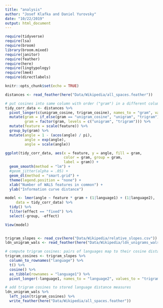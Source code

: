 ```yaml
---
title: "analysis"
author: "Josef Klafka and Daniel Yurovsky"
date: "10/22/2019"
output: html_document
---
```


```r
require(tidyverse)
require(lsa)
require(broom)
library(broom.mixed)
require(janitor)
require(feather)
require(here)
require(lingtypology)
require(lme4)
require(directlabels)

knitr::opts_chunk$set(echo = TRUE)
```

```r
distances <- read_feather(here("Data/Wikipedia/all_spaces.feather"))
```

```r
# put cosines into same column with order ("gram") in a different column
tidy_corr_data <- distances %>%
  pivot_longer(c(unigram_cosine, trigram_cosine), names_to = "gram", values_to = "angle") %>%
  mutate(gram = if_else(gram == "unigram_cosine", "unigram", "trigram"),
         gram = factor(gram, levels = c("unigram", "trigram"))) %>%
  mutate(feature = scale(feature)) %>%
  group_by(gram) %>%
  mutate(angle = 1 - (acos(angle) / pi),
         angle = exp(angle),
         angle = scale(angle))

ggplot(tidy_corr_data, aes(x = feature, y = angle, fill = gram,
                           color = gram, group = gram,
                           label = gram)) + 
  geom_smooth(method = "lm") +
  #geom_jitter(alpha = .05) +
  geom_dl(method = "smart.grid") + 
  theme(legend.position = "none") + 
  xlab("Number of WALS features in common") + 
  ylab("Information curve distance")

model <- lmer(angle ~ feature * gram + (1|language1) + (1|language2),
     data = tidy_corr_data) %>%
  tidy() %>%
  filter(effect == "fixed") %>%
  select(-group, -effect)

View(model)
  
```

```r
trigram_slopes <- read_csv(here("Data/Wikipedia/relative_slopes.csv"))
ldn_unigram_wals <- read_feather(here("Data/Wikipedia/ldn_unigrams_wals_pairs.feather"))

# compute trigram cosines: pairs of languages map to their cosine distances
trigram_cosines <- trigram_slopes %>%
  column_to_rownames("language") %>%
  t() %>%
  cosine() %>%
  as_tibble(rownames = "language1") %>%
  pivot_longer(-language1, names_to = "language2", values_to = "trigram_cosine")

# add trigram cosines to stored language distance measures
ldn_unigram_wals %>% 
  left_join(trigram_cosines) %>%
  write_feather(here("Data/Wikipedia/all_spaces.feather"))
```

